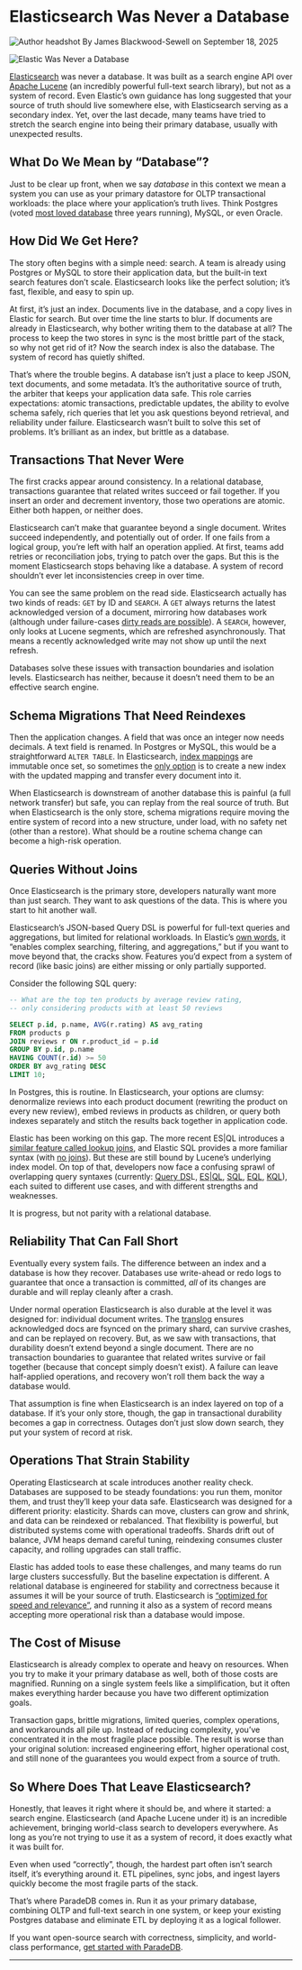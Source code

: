 

# Elasticsearch Was Never a Database

<div className="not-prose flex items-center gap-3 mt-1">
  <Image
    src={Headshot}
    alt="Author headshot"
    className="h-7 w-7 rounded-full flex-shrink-0"
  />
  <span className="text-base leading-6">
    By James Blackwood-Sewell on September 18, 2025
  </span>
</div>

<Image
  src={ElasticWasNever}
  alt="Elastic Was Never a Database"
  className="rounded-xl mt-3"
 />


[Elasticsearch](https://www.elastic.co/elasticsearch) was never a database. It was built as a search engine API over [Apache Lucene](https://lucene.apache.org/) (an incredibly powerful full-text search library), but not as a system of record. Even Elastic’s own guidance has long suggested that your source of truth should live somewhere else, with Elasticsearch serving as a secondary index. Yet, over the last decade, many teams have tried to stretch the search engine into being their primary database, usually with unexpected results.

## What Do We Mean by “Database”?

Just to be clear up front, when we say _database_ in this context we mean a system you can use as your primary datastore for OLTP transactional workloads: the place where your application’s truth lives. Think Postgres (voted [most loved database](https://survey.stackoverflow.co/2025/technology#most-popular-technologies-database-prof) three years running), MySQL, or even Oracle.

## How Did We Get Here?

The story often begins with a simple need: search. A team is already using Postgres or MySQL to store their application data, but the built-in text search features don’t scale. Elasticsearch looks like the perfect solution; it’s fast, flexible, and easy to spin up.

At first, it’s just an index. Documents live in the database, and a copy lives in Elastic for search. But over time the line starts to blur. If documents are already in Elasticsearch, why bother writing them to the database at all? The process to keep the two stores in sync is the most brittle part of the stack, so why not get rid of it? Now the search index is also the database. The system of record has quietly shifted.

That’s where the trouble begins. A database isn’t just a place to keep JSON, text documents, and some metadata. It’s the authoritative source of truth, the arbiter that keeps your application data safe. This role carries expectations: atomic transactions, predictable updates, the ability to evolve schema safely, rich queries that let you ask questions beyond retrieval, and reliability under failure. Elasticsearch wasn’t built to solve this set of problems. It’s brilliant as an index, but brittle as a database.

## Transactions That Never Were

The first cracks appear around consistency. In a relational database, transactions guarantee that related writes succeed or fail together. If you insert an order and decrement inventory, those two operations are atomic. Either both happen, or neither does.

Elasticsearch can’t make that guarantee beyond a single document. Writes succeed independently, and potentially out of order. If one fails from a logical group, you’re left with half an operation applied. At first, teams add retries or reconciliation jobs, trying to patch over the gaps. But this is the moment Elasticsearch stops behaving like a database. A system of record shouldn’t ever let inconsistencies creep in over time.

You can see the same problem on the read side. Elasticsearch actually has two kinds of reads: `GET` by ID and `SEARCH`. A `GET` always returns the latest acknowledged version of a document, mirroring how databases work (although under failure-cases [dirty reads are possible](https://www.elastic.co/docs/deploy-manage/distributed-architecture/reading-and-writing-documents)). A `SEARCH`, however, only looks at Lucene segments, which are refreshed asynchronously. That means a recently acknowledged write may not show up until the next refresh.

Databases solve these issues with transaction boundaries and isolation levels. Elasticsearch has neither, because it doesn’t need them to be an effective search engine.

## Schema Migrations That Need Reindexes

Then the application changes. A field that was once an integer now needs decimals. A text field is renamed. In Postgres or MySQL, this would be a straightforward `ALTER TABLE`. In Elasticsearch, [index mappings](https://www.elastic.co/docs/manage-data/data-store/mapping#mapping-manage-update) are immutable once set, so sometimes the [only option](https://www.elastic.co/docs/manage-data/migrate) is to create a new index with the updated mapping and transfer every document into it.

When Elasticsearch is downstream of another database this is painful (a full network transfer) but safe, you can replay from the real source of truth. But when Elasticsearch is the only store, schema migrations require moving the entire system of record into a new structure, under load, with no safety net (other than a restore). What should be a routine schema change can become a high-risk operation.

## **Queries Without Joins**

Once Elasticsearch is the primary store, developers naturally want more than just search. They want to ask questions of the data. This is where you start to hit another wall.

Elasticsearch’s JSON-based Query DSL is powerful for full-text queries and aggregations, but limited for relational workloads. In Elastic’s [own words](http://elastic.co/docs/explore-analyze/query-filter/languages/querydsl), it “enables complex searching, filtering, and aggregations,” but if you want to move beyond that, the cracks show. Features you’d expect from a system of record (like basic joins) are either missing or only partially supported.

Consider the following SQL query:

```sql
-- What are the top ten products by average review rating,
-- only considering products with at least 50 reviews

SELECT p.id, p.name, AVG(r.rating) AS avg_rating
FROM products p
JOIN reviews r ON r.product_id = p.id
GROUP BY p.id, p.name
HAVING COUNT(r.id) >= 50
ORDER BY avg_rating DESC
LIMIT 10;
```

In Postgres, this is routine. In Elasticsearch, your options are clumsy: denormalize reviews into each product document (rewriting the product on every new review), embed reviews in products as children, or query both indexes separately and stitch the results back together in application code.

Elastic has been working on this gap. The more recent ES|QL introduces a [similar feature called lookup joins](https://www.elastic.co/blog/esql-lookup-join-elasticsearch), and Elastic SQL provides a more familiar syntax (with [no joins](https://www.elastic.co/docs/reference/query-languages/sql/sql-syntax-select)). But these are still bound by Lucene’s underlying index model. On top of that, developers now face a confusing sprawl of overlapping query syntaxes (currently: [Query DS](https://www.elastic.co/docs/explore-analyze/query-filter/languages/querydsl)L, [ES|QL](https://www.elastic.co/docs/explore-analyze/query-filter/languages/esql-kibana), [SQL](https://www.elastic.co/docs/explore-analyze/query-filter/languages/sql), [EQL](https://www.elastic.co/docs/explore-analyze/query-filter/languages/eql), [KQL](https://www.elastic.co/docs/explore-analyze/query-filter/languages/kql)), each suited to different use cases, and with different strengths and weaknesses.

It is progress, but not parity with a relational database.

## Reliability That Can Fall Short

Eventually every system fails. The difference between an index and a database is how they recover. Databases use write-ahead or redo logs to guarantee that once a transaction is committed, _all_ of its changes are durable and will replay cleanly after a crash.

Under normal operation Elasticsearch is also durable at the level it was designed for: individual document writes. The [translog](https://www.elastic.co/docs/reference/elasticsearch/index-settings/translog) ensures acknowledged docs are fsynced on the primary shard, can survive crashes, and can be replayed on recovery. But, as we saw with transactions, that durability doesn’t extend beyond a single document. There are no transaction boundaries to guarantee that related writes survive or fail together (because that concept simply doesn’t exist). A failure can leave half-applied operations, and recovery won’t roll them back the way a database would.

That assumption is fine when Elasticsearch is an index layered on top of a database. If it’s your only store, though, the gap in transactional durability becomes a gap in correctness. Outages don’t just slow down search, they put your system of record at risk.

## Operations That Strain Stability

Operating Elasticsearch at scale introduces another reality check. Databases are supposed to be steady foundations: you run them, monitor them, and trust they’ll keep your data safe. Elasticsearch was designed for a different priority: elasticity. Shards can move, clusters can grow and shrink, and data can be reindexed or rebalanced. That flexibility is powerful, but distributed systems come with operational tradeoffs. Shards drift out of balance, JVM heaps demand careful tuning, reindexing consumes cluster capacity, and rolling upgrades can stall traffic.

Elastic has added tools to ease these challenges, and many teams do run large clusters successfully. But the baseline expectation is different. A relational database is engineered for stability and correctness because it assumes it will be your source of truth. Elasticsearch is [“optimized for speed and relevance”](https://www.elastic.co/docs/get-started/), and running it also as a system of record means accepting more operational risk than a database would impose.

## The Cost of Misuse

Elasticsearch is already complex to operate and heavy on resources. When you try to make it your primary database as well, both of those costs are magnified. Running on a single system feels like a simplification, but it often makes everything harder because you have two different optimization goals.

Transaction gaps, brittle migrations, limited queries, complex operations, and workarounds all pile up. Instead of reducing complexity, you’ve concentrated it in the most fragile place possible. The result is worse than your original solution: increased engineering effort, higher operational cost, and still none of the guarantees you would expect from a source of truth.

## So Where Does That Leave Elasticsearch?

Honestly, that leaves it right where it should be, and where it started: a search engine. Elasticsearch (and Apache Lucene under it) is an incredible achievement, bringing world-class search to developers everywhere. As long as you’re not trying to use it as a system of record, it does exactly what it was built for.

Even when used “correctly”, though, the hardest part often isn’t search itself, it’s everything around it. ETL pipelines, sync jobs, and ingest layers quickly become the most fragile parts of the stack.

That’s where ParadeDB comes in. Run it as your primary database, combining OLTP and full-text search in one system, or keep your existing Postgres database and eliminate ETL by deploying it as a logical follower.

If you want open-source search with correctness, simplicity, and world-class performance, [get started with ParadeDB](https://paradedb.com).

---
